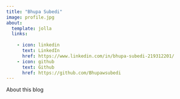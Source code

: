 ```yaml
---
title: "Bhupa Subedi"
image: profile.jpg
about:
  template: jolla
  links:
   
    - icon: linkedin
      text: LinkedIn
      href: https://www.linkedin.com/in/bhupa-subedi-219312201/
    - icon: github
      text: Github
      href: https://github.com/Bhupawsubedi
---
```


About this blog
